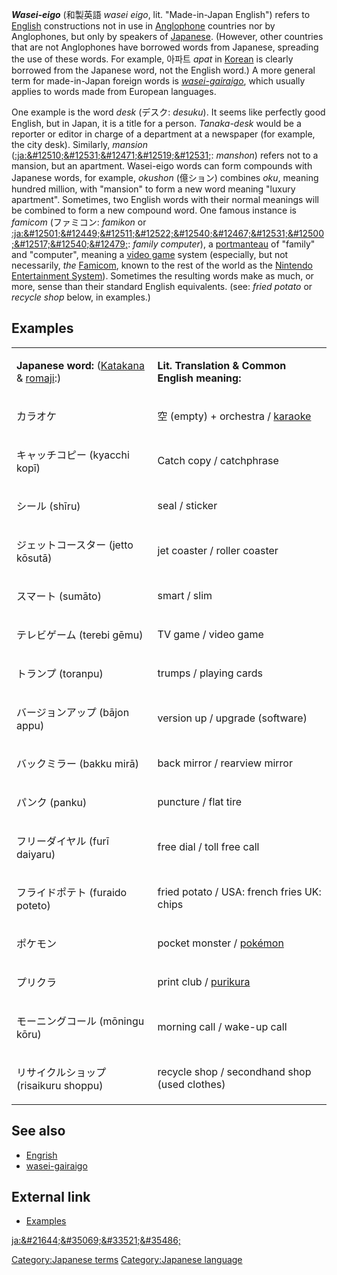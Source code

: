 '''''Wasei-eigo''''' (&#21644;&#35069;&#33521;&#35486; ''wasei eigo'', lit. "Made-in-Japan English") refers to [[English language|English]] constructions not in use in [[Anglophone]] countries nor by Anglophones, but only by speakers of [[Japanese language|Japanese]]. (However, other countries that are not Anglophones have borrowed words from Japanese, spreading the use of these words. For example, &#50500;&#54028;&#53944; ''apat'' in [[Korean language|Korean]] is clearly borrowed from the Japanese word, not the English word.)
A more general term for made-in-Japan foreign words is ''[[gairaigo|wasei-gairaigo]]'', which usually applies to words made from European languages.

One example is the word ''desk'' (&#12487;&#12473;&#12463;: ''desuku''). It seems like perfectly good English, but in Japan, it is a title for a person. ''Tanaka-desk'' would be a reporter or editor in charge of a department at a newspaper (for example, the city desk). Similarly, ''mansion'' ([[:ja:&#12510;&#12531;&#12471;&#12519;&#12531;]]: ''manshon'') refers not to a mansion, but an apartment. Wasei-eigo words can form compounds with Japanese words, for example, ''okushon'' (&#20740;&#12471;&#12519;&#12531;) combines ''oku'', meaning hundred million, with "mansion" to form a new word meaning "luxury apartment". Sometimes, two English words with their normal meanings will be combined to form a new compound word. One famous instance is ''famicom'' (&#12501;&#12449;&#12511;&#12467;&#12531;: ''famikon'' or [[:ja:&#12501;&#12449;&#12511;&#12522;&#12540;&#12467;&#12531;&#12500;&#12517;&#12540;&#12479;]]: ''family computer''), a [[portmanteau]] of "family" and "computer", meaning a [[video game]] system (especially, but not necessarily, ''the'' [[Famicom]], known to the rest of the world as the [[Nintendo Entertainment System]]). Sometimes the resulting words make as much, or more, sense than their standard English equivalents. (see: ''fried potato'' or ''recycle shop'' below, in examples.)


<!-- Todo:
Examples (e.g. paper-driver)

** i added some examples from the japanese wikipedia, plus romanji and stuff! woohoo! 

discussion of wasei-eigo terms as perceived by Japanese
distinction vs. [[Engrish]]
-->
==Examples==
{| border="2"
| '''Japanese word:''' ([[Katakana]] & [[romaji]]:) 
| '''Lit. Translation & Common English meaning:'''
|-
| &#12459;&#12521;&#12458;&#12465;
| &#31354; (empty) + orchestra / [[karaoke]]
|-
| &#12461;&#12515;&#12483;&#12481;&#12467;&#12500;&#12540; (kyacchi kop&#299;)
| Catch copy / catchphrase
|- 
| &#12471;&#12540;&#12523; (sh&#299;ru) 
| seal / sticker
|- 
| &#12472;&#12455;&#12483;&#12488;&#12467;&#12540;&#12473;&#12479;&#12540; (jetto k&#333;sut&#257;) 
| jet coaster / roller coaster
|- 
| &#12473;&#12510;&#12540;&#12488; (sum&#257;to)
| smart / slim 
|- 
| &#12486;&#12524;&#12499;&#12466;&#12540;&#12512; (terebi g&#275;mu)  
| TV game / video game
|- 
| &#12488;&#12521;&#12531;&#12503; (toranpu) 
| trumps / playing cards
|- 
| &#12496;&#12540;&#12472;&#12519;&#12531;&#12450;&#12483;&#12503; (b&#257;jon appu)
| version up / upgrade (software) 
|- 
| &#12496;&#12483;&#12463;&#12511;&#12521;&#12540; (bakku mir&#257;) 
| back mirror / rearview mirror
|- 
| &#12497;&#12531;&#12463; (panku)
| puncture / flat tire
|- 
| &#12501;&#12522;&#12540;&#12480;&#12452;&#12516;&#12523; (fur&#299; daiyaru) 
| free dial / toll free call
|- 
| &#12501;&#12521;&#12452;&#12489;&#12509;&#12486;&#12488; (furaido poteto) 
| fried potato / USA: french fries UK: chips
|- 
| &#12509;&#12465;&#12514;&#12531;
| pocket monster / [[Pokémon|pok&eacute;mon]]
|- 
| &#12503;&#12522;&#12463;&#12521;
| print club / [[purikura]]
| &#12507;&#12483;&#12481;&#12461;&#12473; (hocchikisu)
| Hotchkiss / Stapler
|- 
| &#12514;&#12540;&#12491;&#12531;&#12464;&#12467;&#12540;&#12523; (m&#333;ningu k&#333;ru) 
| morning call / wake-up call
|- 
| &#12522;&#12469;&#12452;&#12463;&#12523;&#12471;&#12519;&#12483;&#12503; (risaikuru shoppu) 
| recycle shop / secondhand shop (used clothes)  
|}

==See also==
* [[Engrish]]
* [[gairaigo|wasei-gairaigo]]

==External link==
*[http://www.csse.monash.edu.au/~jwb/afaq/wasei-eigo.html Examples]

[[ja:&#21644;&#35069;&#33521;&#35486;]]
{{stub}}
[[Category:Japanese terms]][[Category:Japanese language]]